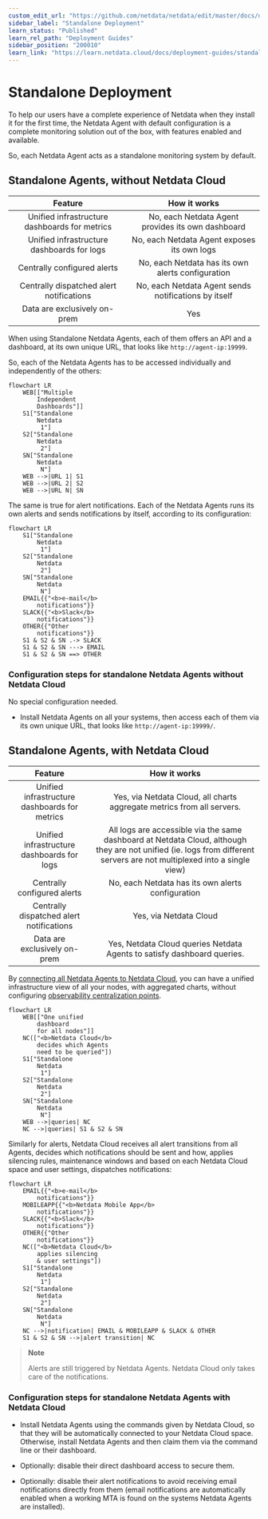 ```yaml
---
custom_edit_url: "https://github.com/netdata/netdata/edit/master/docs/deployment-guides/standalone-deployment.md"
sidebar_label: "Standalone Deployment"
learn_status: "Published"
learn_rel_path: "Deployment Guides"
sidebar_position: "200010"
learn_link: "https://learn.netdata.cloud/docs/deployment-guides/standalone-deployment"
---
```


# Standalone Deployment

To help our users have a complete experience of Netdata when they install it for the first time, the Netdata Agent with default configuration is a complete monitoring solution out of the box, with features enabled and available.

So, each Netdata Agent acts as a standalone monitoring system by default.

## Standalone Agents, without Netdata Cloud

|                    Feature                    |                     How it works                     |
|:---------------------------------------------:|:----------------------------------------------------:|
| Unified infrastructure dashboards for metrics |  No, each Netdata Agent provides its own dashboard   |
|  Unified infrastructure dashboards for logs   |     No, each Netdata Agent exposes its own logs      |
|          Centrally configured alerts          |  No, each Netdata has its own alerts configuration   |
|   Centrally dispatched alert notifications    | No, each Netdata Agent sends notifications by itself |
|         Data are exclusively on-prem          |                         Yes                          |

When using Standalone Netdata Agents, each of them offers an API and a dashboard, at its own unique URL, that looks like `http://agent-ip:19999`.

So, each of the Netdata Agents has to be accessed individually and independently of the others:

```mermaid
flowchart LR
    WEB[["Multiple
        Independent
        Dashboards"]]
    S1["Standalone
        Netdata
         1"]
    S2["Standalone
        Netdata
         2"]
    SN["Standalone
        Netdata
         N"]
    WEB -->|URL 1| S1
    WEB -->|URL 2| S2
    WEB -->|URL N| SN
```

The same is true for alert notifications. Each of the Netdata Agents runs its own alerts and sends notifications by itself, according to its configuration:

```mermaid
flowchart LR
    S1["Standalone
        Netdata
         1"]
    S2["Standalone
        Netdata
         2"]
    SN["Standalone
        Netdata
         N"]
    EMAIL{{"<b>e-mail</b>
        notifications"}}
    SLACK{{"<b>Slack</b>
        notifications"}}
    OTHER{{"Other
        notifications"}}
    S1 & S2 & SN .-> SLACK
    S1 & S2 & SN ---> EMAIL
    S1 & S2 & SN ==> OTHER
```

### Configuration steps for standalone Netdata Agents without Netdata Cloud

No special configuration needed.

- Install Netdata Agents on all your systems, then access each of them via its own unique URL, that looks like `http://agent-ip:19999/`.

## Standalone Agents, with Netdata Cloud

|                    Feature                    |                                                                              How it works                                                                               |
|:---------------------------------------------:|:-----------------------------------------------------------------------------------------------------------------------------------------------------------------------:|
| Unified infrastructure dashboards for metrics |                                                 Yes, via Netdata Cloud, all charts aggregate metrics from all servers.                                                  |
|  Unified infrastructure dashboards for logs   | All logs are accessible via the same dashboard at Netdata Cloud, although they are not unified (ie. logs from different servers are not multiplexed into a single view) |
|          Centrally configured alerts          |                                                            No, each Netdata has its own alerts configuration                                                            |
|   Centrally dispatched alert notifications    |                                                                         Yes, via Netdata Cloud                                                                          |
|         Data are exclusively on-prem          |                                                 Yes, Netdata Cloud queries Netdata Agents to satisfy dashboard queries.                                                 |

By [connecting all Netdata Agents to Netdata Cloud](/docs/netdata-cloud/connect-agent-to-cloud), you can have a unified infrastructure view of all your nodes, with aggregated charts, without configuring [observability centralization points](/docs/observability-centralization-points).

```mermaid
flowchart LR
    WEB[["One unified
        dashboard
        for all nodes"]]
    NC(["<b>Netdata Cloud</b>
        decides which Agents
        need to be queried"])
    S1["Standalone
        Netdata
         1"]
    S2["Standalone
        Netdata
         2"]
    SN["Standalone
        Netdata
         N"]
    WEB -->|queries| NC
    NC -->|queries| S1 & S2 & SN
```

Similarly for alerts, Netdata Cloud receives all alert transitions from all Agents, decides which notifications should be sent and how, applies silencing rules, maintenance windows and based on each Netdata Cloud space and user settings, dispatches notifications:

```mermaid
flowchart LR
    EMAIL{{"<b>e-mail</b>
        notifications"}}
    MOBILEAPP{{"<b>Netdata Mobile App</b>
        notifications"}}
    SLACK{{"<b>Slack</b>
        notifications"}}
    OTHER{{"Other
        notifications"}}
    NC(["<b>Netdata Cloud</b>
        applies silencing
        & user settings"])
    S1["Standalone
        Netdata
         1"]
    S2["Standalone
        Netdata
         2"]
    SN["Standalone
        Netdata
         N"]
    NC -->|notification| EMAIL & MOBILEAPP & SLACK & OTHER
    S1 & S2 & SN -->|alert transition| NC
```

> **Note**
>
> Alerts are still triggered by Netdata Agents. Netdata Cloud only takes care of the notifications.

### Configuration steps for standalone Netdata Agents with Netdata Cloud

- Install Netdata Agents using the commands given by Netdata Cloud, so that they will be automatically connected to your Netdata Cloud space. Otherwise, install Netdata Agents and then claim them via the command line or their dashboard.

- Optionally: disable their direct dashboard access to secure them.

- Optionally: disable their alert notifications to avoid receiving email notifications directly from them (email notifications are automatically enabled when a working MTA is found on the systems Netdata Agents are installed).
